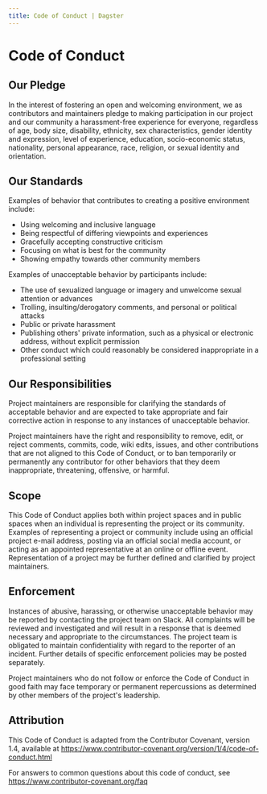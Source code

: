 ```yaml
---
title: Code of Conduct | Dagster
---
```


# Code of Conduct

## Our Pledge

In the interest of fostering an open and welcoming environment, we as
contributors and maintainers pledge to making participation in our
project and our community a harassment-free experience for everyone,
regardless of age, body size, disability, ethnicity, sex
characteristics, gender identity and expression, level of experience,
education, socio-economic status, nationality, personal appearance,
race, religion, or sexual identity and orientation.

## Our Standards

Examples of behavior that contributes to creating a positive environment
include:

- Using welcoming and inclusive language
- Being respectful of differing viewpoints and experiences
- Gracefully accepting constructive criticism
- Focusing on what is best for the community
- Showing empathy towards other community members

Examples of unacceptable behavior by participants include:

- The use of sexualized language or imagery and unwelcome sexual
  attention or advances
- Trolling, insulting/derogatory comments, and personal or political
  attacks
- Public or private harassment
- Publishing others' private information, such as a physical or
  electronic address, without explicit permission
- Other conduct which could reasonably be considered inappropriate in
  a professional setting

## Our Responsibilities

Project maintainers are responsible for clarifying the standards of
acceptable behavior and are expected to take appropriate and fair
corrective action in response to any instances of unacceptable behavior.

Project maintainers have the right and responsibility to remove, edit,
or reject comments, commits, code, wiki edits, issues, and other
contributions that are not aligned to this Code of Conduct, or to ban
temporarily or permanently any contributor for other behaviors that they
deem inappropriate, threatening, offensive, or harmful.

## Scope

This Code of Conduct applies both within project spaces and in public
spaces when an individual is representing the project or its community.
Examples of representing a project or community include using an
official project e-mail address, posting via an official social media
account, or acting as an appointed representative at an online or
offline event. Representation of a project may be further defined and
clarified by project maintainers.

## Enforcement

Instances of abusive, harassing, or otherwise unacceptable behavior may
be reported by contacting the project team on Slack. All complaints will
be reviewed and investigated and will result in a response that is
deemed necessary and appropriate to the circumstances. The project team
is obligated to maintain confidentiality with regard to the reporter of
an incident. Further details of specific enforcement policies may be
posted separately.

Project maintainers who do not follow or enforce the Code of Conduct in
good faith may face temporary or permanent repercussions as determined
by other members of the project's leadership.

## Attribution

This Code of Conduct is adapted from the Contributor Covenant, version
1.4, available at
<https://www.contributor-covenant.org/version/1/4/code-of-conduct.html>

For answers to common questions about this code of conduct, see
<https://www.contributor-covenant.org/faq>
